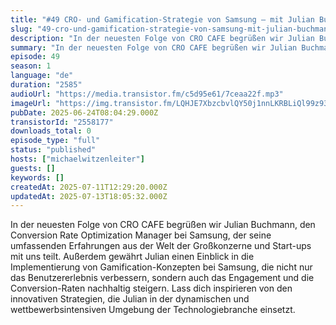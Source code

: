 ```yaml
---
title: "#49 CRO- und Gamification-Strategie von Samsung – mit Julian Buchmann"
slug: "49-cro-und-gamification-strategie-von-samsung-mit-julian-buchmann"
description: "In der neuesten Folge von CRO CAFE begrüßen wir Julian Buchmann, den Conversion Rate Optimization Manager bei Samsung, der seine umfassenden Erfahrungen aus der Welt der Großkonzerne und Start-ups mit uns teilt. Außerdem gewährt Julian einen Einblick in die Implementierung von Gamification-Konzepten bei Samsung, die nicht nur das Benutzererlebnis verbessern, sondern auch das Engagement und die Conversion-Raten nachhaltig steigern. Lass dich inspirieren von den innovativen Strategien, die Julian in der dynamischen und wettbewerbsintensiven Umgebung der Technologiebranche einsetzt."
summary: "In der neuesten Folge von CRO CAFE begrüßen wir Julian Buchmann, den Conversion Rate Optimization Manager bei Samsung, der seine umfassenden Erfahrungen aus der Welt der Großkonzerne und Start-ups mit uns teilt. Außerdem gewährt Julian einen Einblick in die Implementierung von Gamification-Konzepten bei Samsung, die nicht nur das Benutzererlebnis verbessern, sondern auch das Engagement und die Conversion-Raten nachhaltig steigern. Lass dich inspirieren von den innovativen Strategien, die Julian in der dynamischen und wettbewerbsintensiven Umgebung der Technologiebranche einsetzt."
episode: 49
season: 1
language: "de"
duration: "2585"
audioUrl: "https://media.transistor.fm/c5d95e61/7ceaa22f.mp3"
imageUrl: "https://img.transistor.fm/LQHJE7XbzcbvlQY50j1nnLKRBLiQl99z93VzPysEbA4/rs:fill:3000:3000:1/q:60/aHR0cHM6Ly9pbWct/dXBsb2FkLXByb2R1/Y3Rpb24udHJhbnNp/c3Rvci5mbS9mOWQ0/NjZiOWUzYTljODkx/OTQzNjU4NDdlYzE3/NjI3Yi5qcGc.webp"
pubDate: 2025-06-24T08:04:29.000Z
transistorId: "2558177"
downloads_total: 0
episode_type: "full"
status: "published"
hosts: ["michaelwitzenleiter"]
guests: []
keywords: []
createdAt: 2025-07-11T12:29:20.000Z
updatedAt: 2025-07-13T18:05:32.000Z
---
```


In der neuesten Folge von CRO CAFE begrüßen wir Julian Buchmann, den Conversion Rate Optimization Manager bei Samsung, der seine umfassenden Erfahrungen aus der Welt der Großkonzerne und Start-ups mit uns teilt. Außerdem gewährt Julian einen Einblick in die Implementierung von Gamification-Konzepten bei Samsung, die nicht nur das Benutzererlebnis verbessern, sondern auch das Engagement und die Conversion-Raten nachhaltig steigern. Lass dich inspirieren von den innovativen Strategien, die Julian in der dynamischen und wettbewerbsintensiven Umgebung der Technologiebranche einsetzt.
